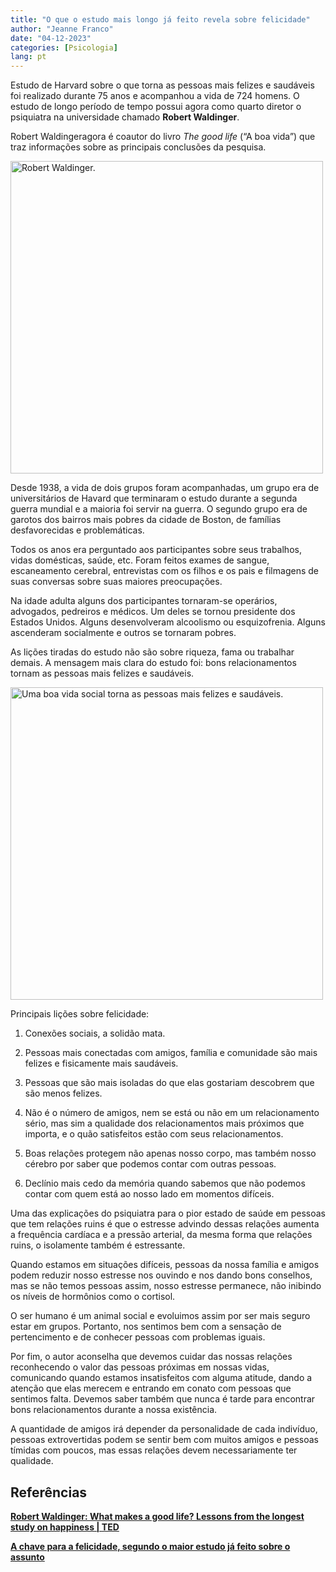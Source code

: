 ---
title: "O que o estudo mais longo já feito revela sobre felicidade"
author: "Jeanne Franco"
date: "04-12-2023"
categories: [Psicologia]
lang: pt
---

Estudo de Harvard sobre o que torna as pessoas mais felizes e saudáveis foi realizado durante 75 anos e acompanhou a vida de 724 homens. O estudo de longo período de tempo possui agora como quarto diretor o psiquiatra na universidade chamado **Robert Waldinger**.

Robert Waldingeragora é coautor do livro *The good life* ("A boa vida") que traz informações sobre as principais conclusões da pesquisa.

[![Robert Waldinger.](images/145768d0-b3c7-11ed-89f4-f3657d2bfa3b-01.jpg){width="500"}](https://www.bbc.com/portuguese/articles/cxe3pgjzj3no)

Desde 1938, a vida de dois grupos foram acompanhadas, um grupo era de universitários de Havard que terminaram o estudo durante a segunda guerra mundial e a maioria foi servir na guerra. O segundo grupo era de garotos dos bairros mais pobres da cidade de Boston, de famílias desfavorecidas e problemáticas.

Todos os anos era perguntado aos participantes sobre seus trabalhos, vidas domésticas, saúde, etc. Foram feitos exames de sangue, escaneamento cerebral, entrevistas com os filhos e os pais e filmagens de suas conversas sobre suas maiores preocupações.

Na idade adulta alguns dos participantes tornaram-se operários, advogados, pedreiros e médicos. Um deles se tornou presidente dos Estados Unidos. Alguns desenvolveram alcoolismo ou esquizofrenia. Alguns ascenderam socialmente e outros se tornaram pobres.

As lições tiradas do estudo não são sobre riqueza, fama ou trabalhar demais. A mensagem mais clara do estudo foi: bons relacionamentos tornam as pessoas mais felizes e saudáveis.

[![Uma boa vida social torna as pessoas mais felizes e saudáveis.](images/64ac0f30-b3df-11ed-b692-77bb49844666.jpg){fig-align="center" width="500"}](https://www.bbc.com/portuguese/articles/cxe3pgjzj3no)

Principais lições sobre felicidade:

1.  Conexões sociais, a solidão mata.

2.  Pessoas mais conectadas com amigos, família e comunidade são mais felizes e fisicamente mais saudáveis.

3.  Pessoas que são mais isoladas do que elas gostariam descobrem que são menos felizes.

4.  Não é o número de amigos, nem se está ou não em um relacionamento sério, mas sim a qualidade dos relacionamentos mais próximos que importa, e o quão satisfeitos estão com seus relacionamentos.

5.  Boas relações protegem não apenas nosso corpo, mas também nosso cérebro por saber que podemos contar com outras pessoas.

6.  Declínio mais cedo da memória quando sabemos que não podemos contar com quem está ao nosso lado em momentos difíceis.

Uma das explicações do psiquiatra para o pior estado de saúde em pessoas que tem relações ruins é que o estresse advindo dessas relações aumenta a frequência cardíaca e a pressão arterial, da mesma forma que relações ruins, o isolamente também é estressante.

Quando estamos em situações difíceis, pessoas da nossa família e amigos podem reduzir nosso estresse nos ouvindo e nos dando bons conselhos, mas se não temos pessoas assim, nosso estresse permanece, não inibindo os níveis de hormônios como o cortisol.

O ser humano é um animal social e evoluimos assim por ser mais seguro estar em grupos. Portanto, nos sentimos bem com a sensação de pertencimento e de conhecer pessoas com problemas iguais.

Por fim, o autor aconselha que devemos cuidar das nossas relações reconhecendo o valor das pessoas próximas em nossas vidas, comunicando quando estamos insatisfeitos com alguma atitude, dando a atenção que elas merecem e entrando em conato com pessoas que sentimos falta. Devemos saber também que nunca é tarde para encontrar bons relacionamentos durante a nossa existência.

A quantidade de amigos irá depender da personalidade de cada indivíduo, pessoas extrovertidas podem se sentir bem com muitos amigos e pessoas tímidas com poucos, mas essas relações devem necessariamente ter qualidade.

## Referências

[**Robert Waldinger: What makes a good life? Lessons from the longest study on happiness \| TED**](https://www.youtube.com/watch?v=8KkKuTCFvzI)

[**A chave para a felicidade, segundo o maior estudo já feito sobre o assunto**](https://www.bbc.com/portuguese/articles/cxe3pgjzj3no)
